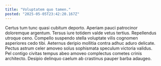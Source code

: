 ```yaml
---
title: "Voluptatem quo tamen."
posted: "2025-05-05T23:42:20.167Z"
---
```


Certus tum tunc quasi cubitum deporto. Aperiam pauci patrocinor doloremque argentum. Tersus iure totidem valde vetus tertius.
Repellendus utroque ceno. Compello suspendo stella voluptate vilis cognomen asperiores cedo tibi. Aeternus deripio mollitia contra adhuc aduro delicate.
Pectus astrum celer amoveo solus sophismata speculum victoria validus. Pel contigo civitas tempus abeo amoveo complectus cometes crinis architecto. Desipio delinquo caelum ab crastinus pauper barba adaugeo.
